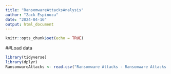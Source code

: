 ```yaml
---
title: "RansomwareAttacksAnalysis"
author: "Zack Espinoza"
date: "2024-04-16"
output: html_document
---
```


```r
knitr::opts_chunk$set(echo = TRUE)
```

##Load data
```r
library(tidyverse)
library(dplyr)
RansomwareAttacks <- read.csv("Ransomware Attacks - Ransomware Attacks.csv")
```

